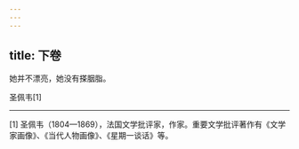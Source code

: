 ```yaml
---
---
---
```

title: 下卷
---




她并不漂亮，她没有搽胭脂。

圣佩韦[1]


* * *



[1] 圣佩韦（1804—1869），法国文学批评家，作家。重要文学批评著作有《文学家画像》、《当代人物画像》、《星期一谈话》等。